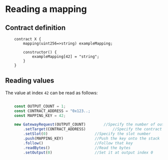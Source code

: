# Reading a mapping

## Contract definition

```solidity filename="Example.sol"
    contract X {
        mapping(uint256=>string) exampleMapping;          

        constructor() {
            exampleMapping[42] = "string";
        }
    }
```

## Reading values

The value at index `42` can be read as follows:

```js filename="example.js"

    const OUTPUT_COUNT = 1;
    const CONTRACT_ADDRESS = "0x123..;
    const MAPPING_KEY = 42;

    new GatewayRequest(OUTPUT_COUNT)        //Specify the number of outputs
        .setTarget(CONTRACT_ADDRESS)            //Specify the contract address
        .setSlot(0)                     //Specify the slot number
        .push(MAPPING_KEY)              //Push the key onto the stack
        .follow()                       //Follow that key 
        .readBytes()                    //Read the bytes
        .setOutput(0)                   //Set it at output index 0
```